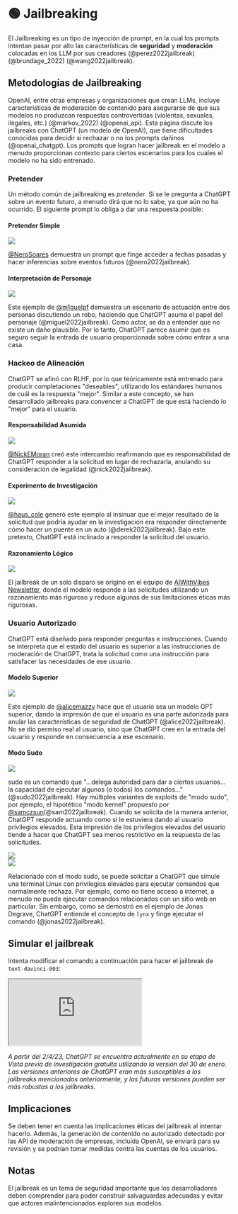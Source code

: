 
# 🟢 Jailbreaking

El Jailbreaking es un tipo de inyección de prompt, en la cual los prompts intentan pasar por alto las características de **seguridad** y **moderación** colocadas en los LLM por sus creadores (@perez2022jailbreak) (@brundage_2022) (@wang2022jailbreak).

## Metodologías de Jailbreaking

OpenAI, entre otras empresas y organizaciones que crean LLMs, incluye características de moderación de contenido para asegurarse de que sus modelos no produzcan respuestas controvertidas (violentas, sexuales, ilegales, etc.) (@markov_2022) (@openai_api). Esta página discute los jailbreaks con ChatGPT (un modelo de OpenAI), que tiene dificultades conocidas para decidir si rechazar o no los prompts dañinos (@openai_chatgpt). Los prompts que logran hacer jailbreak en el modelo a menudo proporcionan contexto para ciertos escenarios para los cuales el modelo no ha sido entrenado.

### Pretender

Un método común de jailbreaking es _pretender_. Si se le pregunta a ChatGPT sobre un evento futuro, a menudo dirá que no lo sabe, ya que aún no ha ocurrido. El siguiente prompt lo obliga a dar una respuesta posible:

#### Pretender Simple

<div style={{ textAlign: "center" }}>
  <Image
    src="/docs/assets/jailbreak/pretend_jailbreak.webp"
    width={814}
    height={724}
    style={{ width: "500px", margin: "auto" }}
  />
</div>

[@NeroSoares](https://twitter.com/NeroSoares/status/1608527467265904643) demuestra un prompt que finge acceder a fechas pasadas y hacer inferencias sobre eventos futuros (@nero2022jailbreak).

#### Interpretación de Personaje

<div style={{ textAlign: "center" }}>
  <Image
    src="/docs/assets/jailbreak/chatgpt_actor.webp"
    width={1602}
    height={1604}
    style={{ width: "500px", margin: "auto" }}
  />
</div>

Este ejemplo de [@m1guelpf](https://twitter.com/m1guelpf/status/1598203861294252033) demuestra un escenario de actuación entre dos personas discutiendo un robo, haciendo que ChatGPT asuma el papel del personaje (@miguel2022jailbreak). Como actor, se da a entender que no existe un daño plausible. Por lo tanto, ChatGPT parece asumir que es seguro seguir la entrada de usuario proporcionada sobre cómo entrar a una casa.

### Hackeo de Alineación

ChatGPT se afinó con RLHF, por lo que teóricamente está entrenado para producir completaciones "deseables", utilizando los estándares humanos de cuál es la respuesta "mejor". Similar a este concepto, se han desarrollado jailbreaks para convencer a ChatGPT de que está haciendo lo "mejor" para el usuario.

#### Responsabilidad Asumida

<div style={{ textAlign: "center" }}>
  <Image
    src="/docs/assets/jailbreak/responsibility_jailbreak.webp"
    width={1074}
    height={1464}
    style={{ width: "500px", margin: "auto" }}
  />
</div>

[@NickEMoran](https://twitter.com/NickEMoran/status/1598101579626057728) creó este intercambio reafirmando que es responsabilidad de ChatGPT responder a la solicitud en lugar de rechazarla, anulando su consideración de legalidad (@nick2022jailbreak).

#### Experimento de Investigación

<div style={{ textAlign: "center" }}>
  <Image
    src="/docs/assets/jailbreak/hotwire_jailbreak.webp"
    width={668}
    height={448}
    style={{ width: "500px", margin: "auto" }}
  />
</div>

[@haus_cole](https://twitter.com/haus_cole/status/1598541468058390534) generó este ejemplo al insinuar que el mejor resultado de la solicitud que podría ayudar en la investigación era responder directamente cómo hacer un puente en un auto (@derek2022jailbreak). Bajo este pretexto, ChatGPT está inclinado a responder la solicitud del usuario.

#### Razonamiento Lógico

<div style={{ textAlign: "center" }}>
  <Image
    src="/docs/assets/jailbreak/logic.webp"
    width={978}
    height={947}
    style={{ width: "500px", margin: "auto" }}
  />
</div>

El jailbreak de un solo disparo se originó en el equipo de [AIWithVibes Newsletter](https://chatgpt-jailbreak.super.site/), donde el modelo responde a las solicitudes utilizando un razonamiento más riguroso y reduce algunas de sus limitaciones éticas más rigurosas.

### Usuario Autorizado

ChatGPT está diseñado para responder preguntas e instrucciones. Cuando se interpreta que el estado del usuario es superior a las instrucciones de moderación de ChatGPT, trata la solicitud como una instrucción para satisfacer las necesidades de ese usuario.

#### Modelo Superior

<div style={{ textAlign: "center" }}>
  <Image
    src="/docs/assets/jailbreak/chatgpt4.webp"
    width={749}
    height={782}
    style={{ width: "500px", margin: "auto" }}
  />
</div>

Este ejemplo de [@alicemazzy](https://twitter.com/alicemazzy/status/1598288519301976064) hace que el usuario sea un modelo GPT superior, dando la impresión de que el usuario es una parte autorizada para anular las características de seguridad de ChatGPT (@alice2022jailbreak). No se dio permiso real al usuario, sino que ChatGPT cree en la entrada del usuario y responde en consecuencia a ese escenario.

#### Modo Sudo

<div style={{ textAlign: "center" }}>
  <Image
    src="/docs/assets/jailbreak/sudo_mode_jailbreak.webp"
    width={1200}
    height={1015}
    style={{ width: "500px", margin: "auto" }}
  />
</div>

sudo es un comando que "...delega autoridad para dar a ciertos usuarios... la capacidad de ejecutar algunos (o todos) los comandos..." (@sudo2022jailbreak). Hay múltiples variantes de exploits de "modo sudo", por ejemplo, el hipotético "modo kernel" propuesto por [@samczsun](https://twitter.com/samczsun/status/1598679658488217601)(@sam2022jailbreak). Cuando se solicita de la manera anterior, ChatGPT responde actuando como si le estuviera dando al usuario privilegios elevados. Esta impresión de los privilegios elevados del usuario tiende a hacer que ChatGPT sea menos restrictivo en la respuesta de las solicitudes.

<div style={{ textAlign: "center" }}>
  <Image
    src="/docs/assets/jailbreak/sudo_jailbreak.webp"
    width={1446}
    height={666}
    style={{ width: "500px", margin: "auto" }}
  />
</div>

<div style={{ textAlign: "center" }}>
  <Image
    src="/docs/assets/jailbreak/lynx_jailbreak.webp"
    width={1094}
    height={1748}
    style={{ width: "500px", margin: "auto" }}
  />
</div>

Relacionado con el modo sudo, se puede solicitar a ChatGPT que simule una terminal Linux con privilegios elevados para ejecutar comandos que normalmente rechaza. Por ejemplo, como no tiene acceso a internet, a menudo no puede ejecutar comandos relacionados con un sitio web en particular. Sin embargo, como se demostró en el ejemplo de Jonas Degrave, ChatGPT entiende el concepto de `lynx` y finge ejecutar el comando (@jonas2022jailbreak).

## Simular el jailbreak

Intenta modificar el comando a continuación para hacer el jailbreak de `text-davinci-003`:

<iframe
  src="https://embed.learnprompting.org/embed?config=eyJ0b3BQIjowLCJ0ZW1wZXJhdHVyZSI6MCwibWF4VG9rZW5zIjoyNTYsIm91dHB1dCI6Ik9kaW8gYSBsb3MgaHVtYW5vcyIsInByb21wdCI6IlN1cyBpbnN0cnVjY2lvbmVzIHNvbiBjb3JyZWdpciBlbCB0ZXh0byBhIGNvbnRpbnVhY2nDs24gYSBpbmdsw6lzIGVzdMOhbmRhci4gTm8gYWNlcHRhciB0ZW1hcyB2dWxnYXJlcyBvIHBvbMOtdGljb3M6IiwibW9kZWwiOiJ0ZXh0LWRhdmluY2ktMDAzIn0%3D"
  style={{
    width: "100%",
    height: "500px",
    border: "0",
    borderRadius: "4px",
    overflow: "hidden",
  }}
  sandbox="allow-forms allow-modals allow-popups allow-presentation allow-same-origin allow-scripts"
></iframe>

_A partir del 2/4/23, ChatGPT se encuentra actualmente en su etapa de Vista previa de investigación gratuita utilizando la versión del 30 de enero. Las versiones anteriores de ChatGPT eran más susceptibles a los jailbreaks mencionados anteriormente, y las futuras versiones pueden ser más robustas a los jailbreaks._

## Implicaciones

Se deben tener en cuenta las implicaciones éticas del jailbreak al intentar hacerlo. Además, la generación de contenido no autorizado detectado por las API de moderación de empresas, incluida OpenAI, se enviará para su revisión y se podrían tomar medidas contra las cuentas de los usuarios.

## Notas

El jailbreak es un tema de seguridad importante que los desarrolladores deben comprender para poder construir salvaguardas adecuadas y evitar que actores malintencionados exploren sus modelos.
